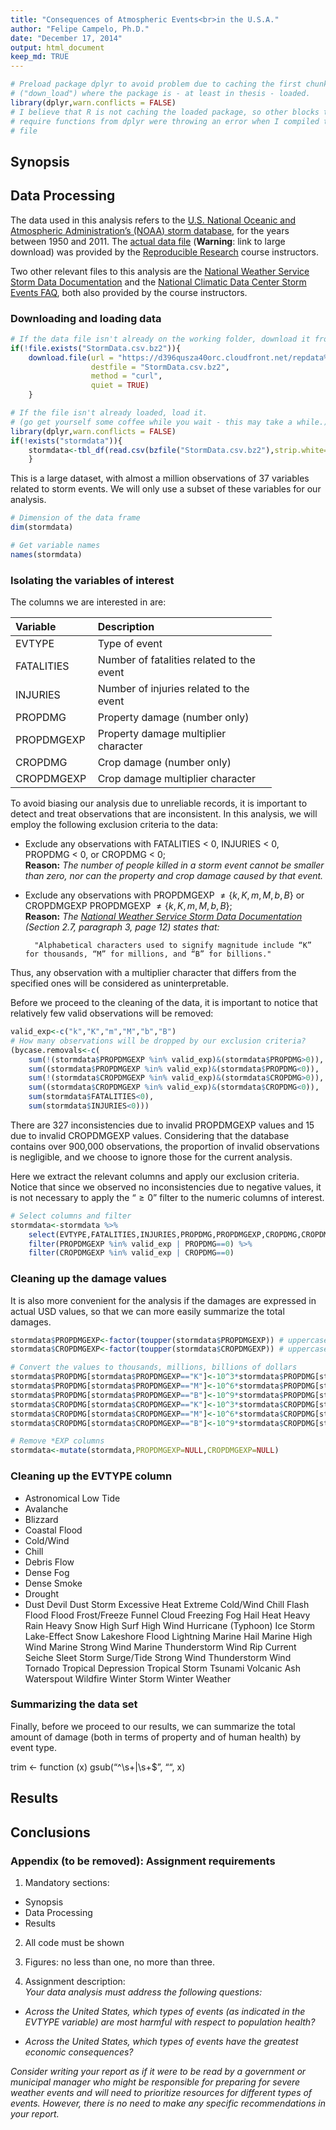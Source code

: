 ```yaml
---
title: "Consequences of Atmospheric Events<br>in the U.S.A."
author: "Felipe Campelo, Ph.D."
date: "December 17, 2014"
output: html_document
keep_md: TRUE
---
```


```r
# Preload package dplyr to avoid problem due to caching the first chunk 
# ("down_load") where the package is - at least in thesis - loaded.
library(dplyr,warn.conflicts = FALSE)
# I believe that R is not caching the loaded package, so other blocks that 
# require functions from dplyr were throwing an error when I compiled this Rmd
# file
```

## Synopsis

## Data Processing
The data used in this analysis refers to the 
[U.S. National Oceanic and Atmospheric Administration's (NOAA) storm database][1], 
for the years between 1950 and 2011. The [actual data file][2] (**Warning**: 
link to large download) was provided by the [Reproducible Research][3] course 
instructors.

Two other relevant files to this analysis are the 
[National Weather Service Storm Data Documentation][4] and the 
[National Climatic Data Center Storm Events FAQ][5], both also provided by the 
course instructors.

### Downloading and loading data
```r
# If the data file isn't already on the working folder, download it from the server
if(!file.exists("StormData.csv.bz2")){
    download.file(url = "https://d396qusza40orc.cloudfront.net/repdata%2Fdata%2FStormData.csv.bz2",
                  destfile = "StormData.csv.bz2",
                  method = "curl",
                  quiet = TRUE)
    }

# If the file isn't already loaded, load it.
# (go get yourself some coffee while you wait - this may take a while.)
library(dplyr,warn.conflicts = FALSE)
if(!exists("stormdata")){
    stormdata<-tbl_df(read.csv(bzfile("StormData.csv.bz2"),strip.white=TRUE))
    }
```

This is a large dataset, with almost a million observations of 37 variables 
related to storm events. We will only use a subset of these variables for our
analysis.
```r
# Dimension of the data frame
dim(stormdata)

# Get variable names
names(stormdata)
```

### Isolating the variables of interest
The columns we are interested in are:

----------- -----------------------------------------------
Variable    Description
----------- -----------------------------------------------
EVTYPE      Type of event  

FATALITIES  Number of fatalities related to the event  

INJURIES    Number of injuries related to the event  

PROPDMG     Property damage (number only)  

PROPDMGEXP  Property damage multiplier character

CROPDMG     Crop damage (number only)  

CROPDMGEXP  Crop damage multiplier character
----------  ------------------------------------------------

To avoid biasing our analysis due to unreliable records, it is important 
to detect and treat observations that are inconsistent. In this analysis, we 
will employ the following exclusion criteria to the data:

- Exclude any observations with FATALITIES < 0, INJURIES < 0, PROPDMG < 0, or CROPDMG < 0;  
**Reason:** _The number of people killed in a storm event cannot be smaller than zero, nor can the property and crop damage caused by that event._  

- Exclude any observations with PROPDMGEXP $\neq\{k,K,m,M,b,B\}$ or CROPDMGEXP PROPDMGEXP $\neq\{k,K,m,M,b,B\}$;  
**Reason:** _The [National Weather Service Storm Data Documentation][4] (Section 2.7, paragraph 3, page 12) states that:_  

        "Alphabetical characters used to signify magnitude include “K” for thousands, “M” for millions, and “B” for billions."  

Thus, any observation with a multiplier character that differs from the specified ones will be considered as uninterpretable.

Before we proceed to the cleaning of the data, it is important to notice that relatively few valid observations will be removed:

```r
valid_exp<-c("k","K","m","M","b","B")
# How many observations will be dropped by our exclusion criteria?
(bycase.removals<-c(
    sum(!(stormdata$PROPDMGEXP %in% valid_exp)&(stormdata$PROPDMG>0)),      # Invalid PROPDMGEXP and PROPDMG > 0
    sum((stormdata$PROPDMGEXP %in% valid_exp)&(stormdata$PROPDMG<0)),       # Valid PROPDMGEXP and invalid PROPDMG
    sum(!(stormdata$CROPDMGEXP %in% valid_exp)&(stormdata$CROPDMG>0)),      # Invalid CROPDMGEXP and CROPDMG > 0
    sum((stormdata$CROPDMGEXP %in% valid_exp)&(stormdata$CROPDMG<0)),       # Valid CROPDMGEXP and invalid CROPDMG
    sum(stormdata$FATALITIES<0),                                            # Invalid FATALITIES
    sum(stormdata$INJURIES<0)))                                             # Invalid INJURIES
```

There are 327 inconsistencies due to invalid PROPDMGEXP values and 15 due to invalid CROPDMGEXP values. Considering that the database contains over 900,000 observations, the proportion of invalid observations is negligible, and we choose to ignore those for the current analysis.

Here we extract the relevant columns and apply our exclusion criteria. Notice that since we observed no inconsistencies due to negative values, it is not necessary to apply the "$\geq 0$" filter to the numeric columns of interest.

```r
# Select columns and filter
stormdata<-stormdata %>%
    select(EVTYPE,FATALITIES,INJURIES,PROPDMG,PROPDMGEXP,CROPDMG,CROPDMGEXP) %>%
    filter(PROPDMGEXP %in% valid_exp | PROPDMG==0) %>%
    filter(CROPDMGEXP %in% valid_exp | CROPDMG==0)
```

### Cleaning up the damage values
It is also more convenient for the analysis if the damages are expressed in actual USD values, so that we can more easily summarize the total damages.

```r
stormdata$PROPDMGEXP<-factor(toupper(stormdata$PROPDMGEXP)) # uppercase all PROPDMGEXP values
stormdata$CROPDMGEXP<-factor(toupper(stormdata$CROPDMGEXP)) # uppercase all CROPDMGEXP values

# Convert the values to thousands, millions, billions of dollars
stormdata$PROPDMG[stormdata$PROPDMGEXP=="K"]<-10^3*stormdata$PROPDMG[stormdata$PROPDMGEXP=="K"]
stormdata$PROPDMG[stormdata$PROPDMGEXP=="M"]<-10^6*stormdata$PROPDMG[stormdata$PROPDMGEXP=="M"]
stormdata$PROPDMG[stormdata$PROPDMGEXP=="B"]<-10^9*stormdata$PROPDMG[stormdata$PROPDMGEXP=="B"]
stormdata$CROPDMG[stormdata$CROPDMGEXP=="K"]<-10^3*stormdata$CROPDMG[stormdata$CROPDMGEXP=="K"]
stormdata$CROPDMG[stormdata$CROPDMGEXP=="M"]<-10^6*stormdata$CROPDMG[stormdata$CROPDMGEXP=="M"]
stormdata$CROPDMG[stormdata$CROPDMGEXP=="B"]<-10^9*stormdata$CROPDMG[stormdata$CROPDMGEXP=="B"]

# Remove *EXP columns
stormdata<-mutate(stormdata,PROPDMGEXP=NULL,CROPDMGEXP=NULL)
```

### Cleaning up the EVTYPE column
- Astronomical Low Tide  
- Avalanche  
- Blizzard  
- Coastal Flood  
- Cold/Wind  
- Chill
- Debris Flow  
- Dense Fog  
- Dense Smoke  
- Drought  
- Dust Devil 
Dust Storm
Excessive Heat
Extreme Cold/Wind Chill
Flash Flood
Flood
Frost/Freeze
Funnel Cloud
Freezing Fog
Hail
Heat
Heavy Rain
Heavy Snow
High Surf
High Wind
Hurricane (Typhoon)
Ice Storm
Lake-Effect Snow
Lakeshore Flood
Lightning
Marine Hail
Marine High Wind
Marine Strong Wind
Marine Thunderstorm Wind
Rip Current
Seiche
Sleet
Storm Surge/Tide
Strong Wind
Thunderstorm Wind
Tornado
Tropical Depression
Tropical Storm
Tsunami
Volcanic Ash
Waterspout
Wildfire
Winter Storm
Winter Weather




### Summarizing the data set
Finally, before we proceed to our results, we can summarize the total amount of damage (both in terms of property and of human health) by event type.



trim <- function (x) gsub("^\\s+|\\s+$", "", x)




## Results

## Conclusions

### Appendix (to be removed): Assignment requirements

1. Mandatory sections: 
- Synopsis
- Data Processing
- Results

2. All code must be shown

3. Figures: no less than one, no more than three.

4. Assignment description:  
*Your data analysis must address the following questions:*

- *Across the United States, which types of events (as indicated in the EVTYPE variable) are most           harmful with respect to population health?*

- *Across the United States, which types of events have the greatest economic consequences?*

*Consider writing your report as if it were to be read by a government or municipal manager who might be responsible for preparing for severe weather events and will need to prioritize resources for different types of events. However, there is no need to make any specific recommendations in your report.*


[1]: http://www.ncdc.noaa.gov/stormevents/ "NOAA Storm Events Database"
[2]: https://d396qusza40orc.cloudfront.net/repdata%2Fdata%2FStormData.csv.bz2 "Data file"
[3]: https://www.coursera.org/course/repdata "Reproducible Research"
[4]: https://d396qusza40orc.cloudfront.net/repdata%2Fpeer2_doc%2Fpd01016005curr.pdf "Documentation"
[5]: https://d396qusza40orc.cloudfront.net/repdata%2Fpeer2_doc%2FNCDC%20Storm%20Events-FAQ%20Page.pdf "FAQ"